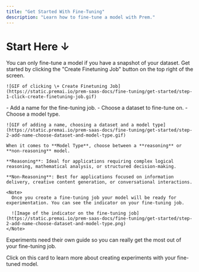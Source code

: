 ```yaml
---
title: "Get Started With Fine-Tuning"
description: "Learn how to fine-tune a model with Prem."
---
```


# Start Here ↓

<Note>
  You can only fine-tune a model if you have a snapshot of your dataset.
</Note>

<Steps>
  <Step title="Click + Create Fine-Tuning Job">
    Get started by clicking the "Create Finetuning Job" button on the top right of the screen.

    ![GIF of clicking \+ Create Finetuning Job](https://static.premai.io/prem-saas-docs/fine-tuning/get-started/step-1-click-create-finetuning-job.gif)
  </Step>
  <Step title="Add a Name, Choose a Dataset and a Model Type">
    - Add a name for the fine-tuning job.
    - Choose a dataset to fine-tune on.
    - Choose a model type.

    ![GIF of adding a name, choosing a dataset and a model type](https://static.premai.io/prem-saas-docs/fine-tuning/get-started/step-2-add-name-choose-dataset-and-model-type.gif)

    When it comes to **Model Type**, choose between a **reasoning** or **non-reasoning** model.

    **Reasoning**: Ideal for applications requiring complex logical reasoning, mathematical analysis, or structured decision-making.

    **Non-Reasoning**: Best for applications focused on information delivery, creative content generation, or conversational interactions.

    <Note>
      Once you create a fine-tuning job your model will be ready for experimentation. You can see the indicator on your fine-tuning job.

      ![Image of the indicator on the fine-tuning job](https://static.premai.io/prem-saas-docs/fine-tuning/get-started/step-2-add-name-choose-dataset-and-model-type.png)
    </Note>
  </Step>
</Steps>

<Card title="Next Steps" icon="sparkles" href="/finetuning/experiments">
  Experiments need their own guide so you can really get the most out of your fine-tuning job.

  Click on this card to learn more about creating experiments with your fine-tuned model.
</Card>
